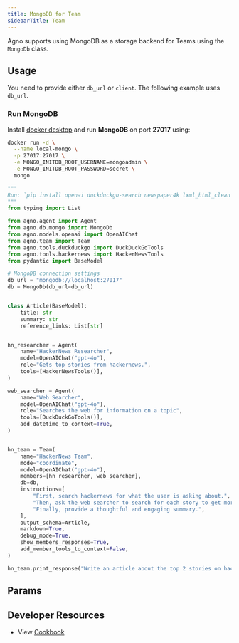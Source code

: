 ```yaml
---
title: MongoDB for Team
sidebarTitle: Team
---
```


Agno supports using MongoDB as a storage backend for Teams using the `MongoDb` class.

## Usage

You need to provide either `db_url` or `client`. The following example uses `db_url`.

### Run MongoDB
Install [docker desktop](https://docs.docker.com/desktop/install/mac-install/) and run **MongoDB** on port **27017** using:
```bash
docker run -d \
  --name local-mongo \
  -p 27017:27017 \
  -e MONGO_INITDB_ROOT_USERNAME=mongoadmin \
  -e MONGO_INITDB_ROOT_PASSWORD=secret \
  mongo
```

```python mongodb_for_team.py
"""
Run: `pip install openai duckduckgo-search newspaper4k lxml_html_clean agno` to install the dependencies
"""
from typing import List

from agno.agent import Agent
from agno.db.mongo import MongoDb
from agno.models.openai import OpenAIChat
from agno.team import Team
from agno.tools.duckduckgo import DuckDuckGoTools
from agno.tools.hackernews import HackerNewsTools
from pydantic import BaseModel

# MongoDB connection settings
db_url = "mongodb://localhost:27017"
db = MongoDb(db_url=db_url)


class Article(BaseModel):
    title: str
    summary: str
    reference_links: List[str]


hn_researcher = Agent(
    name="HackerNews Researcher",
    model=OpenAIChat("gpt-4o"),
    role="Gets top stories from hackernews.",
    tools=[HackerNewsTools()],
)

web_searcher = Agent(
    name="Web Searcher",
    model=OpenAIChat("gpt-4o"),
    role="Searches the web for information on a topic",
    tools=[DuckDuckGoTools()],
    add_datetime_to_context=True,
)


hn_team = Team(
    name="HackerNews Team",
    mode="coordinate",
    model=OpenAIChat("gpt-4o"),
    members=[hn_researcher, web_searcher],
    db=db,
    instructions=[
        "First, search hackernews for what the user is asking about.",
        "Then, ask the web searcher to search for each story to get more information.",
        "Finally, provide a thoughtful and engaging summary.",
    ],
    output_schema=Article,
    markdown=True,
    debug_mode=True,
    show_members_responses=True,
    add_member_tools_to_context=False,
)

hn_team.print_response("Write an article about the top 2 stories on hackernews")

```

## Params

<Snippet file="db-mongo-params.mdx" />   

## Developer Resources

- View [Cookbook](https://github.com/agno-agi/agno/blob/main/cookbook/db/mongo/mongodb_for_team.py)
